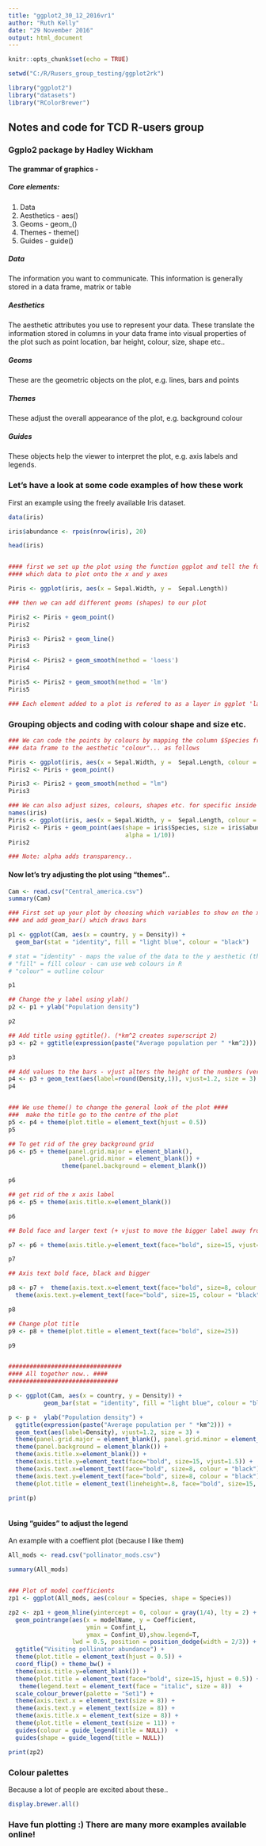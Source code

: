 ```yaml
---
title: "ggplot2_30_12_2016vr1"
author: "Ruth Kelly"
date: "29 November 2016"
output: html_document
---
```


```r
knitr::opts_chunk$set(echo = TRUE)
```


```r
setwd("C:/R/Rusers_group_testing/ggplot2rk")

library("ggplot2")
library("datasets")
library("RColorBrewer")
```

## Notes and code for TCD R-users group 
### Ggplo2 package by Hadley Wickham

####  The grammar of graphics - 

##### Core elements:
  1. Data
  2. Aesthetics - aes()
  3. Geoms - geom_()
  4. Themes - theme()
  5. Guides - guide()

##### Data

The information you want to communicate.  This information is generally stored in a data frame, matrix or table

##### Aesthetics 

The aesthetic attributes you use to represent your data.  These translate the information stored in columns in your data frame into visual properties of the plot
such as point location, bar height, colour, size, shape etc..

##### Geoms

These are the geometric objects on the plot, e.g. lines, bars and points

##### Themes 

These adjust the overall appearance of the plot, e.g. background colour

##### Guides

These objects help the viewer to interpret the plot, e.g. axis labels and legends.


###  Let's have a look at some code examples of how these work 

First an example using the freely available Iris dataset. 

```r
data(iris)

iris$abundance <- rpois(nrow(iris), 20)

head(iris)


#### first we set up the plot using the function ggplot and tell the function
#### which data to plot onto the x and y axes 

Piris <- ggplot(iris, aes(x = Sepal.Width, y =  Sepal.Length))

### then we can add different geoms (shapes) to our plot

Piris2 <- Piris + geom_point()
Piris2 

Piris3 <- Piris2 + geom_line()
Piris3 

Piris4 <- Piris2 + geom_smooth(method = 'loess')
Piris4

Piris5 <- Piris2 + geom_smooth(method = 'lm')
Piris5

### Each element added to a plot is refered to as a layer in ggplot 'language'

```

### Grouping objects and coding with colour shape and size etc. 

```r

### We can code the points by colours by mapping the column $Species from our 
### data frame to the aesthetic "colour"... as follows 

Piris <- ggplot(iris, aes(x = Sepal.Width, y =  Sepal.Length, colour = Species))
Piris2 <- Piris + geom_point()

Piris3 <- Piris2 + geom_smooth(method = "lm")
Piris3

### We can also adjust sizes, colours, shapes etc. for specific inside geoms.. e.g. 
names(iris)
Piris <- ggplot(iris, aes(x = Sepal.Width, y =  Sepal.Length, colour = Species))
Piris2 <- Piris + geom_point(aes(shape = iris$Species, size = iris$abundance/2,
                                 alpha = 1/10))
Piris2 

### Note: alpha adds transparency.. 
```

#### Now let's try adjusting the plot using "themes"..

```r
Cam <- read.csv("Central_america.csv")
summary(Cam)

### First set up your plot by choosing which variables to show on the x and y axes
### and add geom_bar() which draws bars

p1 <- ggplot(Cam, aes(x = country, y = Density)) + 
  geom_bar(stat = "identity", fill = "light blue", colour = "black")

# stat = "identity" - maps the value of the data to the y aesthetic (the #alternative being 'stat = "bin", which maps the number of cases)
# "fill" = fill colour - can use web colours in R
# "colour" = outline colour

p1

## Change the y label using ylab()
p2 <- p1 + ylab("Population density")

p2

## Add title using ggtitle(). (*km^2 creates superscript 2)
p3 <- p2 + ggtitle(expression(paste("Average population per " *km^2)))

p3

## Add values to the bars - vjust alters the height of the numbers (vertical justification))
p4 <- p3 + geom_text(aes(label=round(Density,1)), vjust=1.2, size = 3)
p4


### We use theme() to change the general look of the plot ####
###  make the title go to the centre of the plot
p5 <- p4 + theme(plot.title = element_text(hjust = 0.5))
p5

## To get rid of the grey background grid
p6 <- p5 + theme(panel.grid.major = element_blank(),
                 panel.grid.minor = element_blank()) +
               theme(panel.background = element_blank())

p6

## get rid of the x axis label
p6 <- p5 + theme(axis.title.x=element_blank())

p6

## Bold face and larger text (+ vjust to move the bigger label away from the plot)

p7 <- p6 + theme(axis.title.y=element_text(face="bold", size=15, vjust=1.5))

p7

## Axis text bold face, black and bigger

p8 <- p7 +  theme(axis.text.x=element_text(face="bold", size=8, colour = "black")) +
  theme(axis.text.y=element_text(face="bold", size=15, colour = "black"))

p8

## Change plot title
p9 <- p8 + theme(plot.title = element_text(face="bold", size=25))

p9


################################
#### All together now.. ####
###############################

p <- ggplot(Cam, aes(x = country, y = Density)) + 
          geom_bar(stat = "identity", fill = "light blue", colour = "black") 

p <- p +  ylab("Population density") +
  ggtitle(expression(paste("Average population per " *km^2))) +
  geom_text(aes(label=Density), vjust=1.2, size = 3) + 
  theme(panel.grid.major = element_blank(), panel.grid.minor = element_blank()) +
  theme(panel.background = element_blank()) +
  theme(axis.title.x=element_blank()) + 
  theme(axis.title.y=element_text(face="bold", size=15, vjust=1.5)) +
  theme(axis.text.x=element_text(face="bold", size=8, colour = "black")) +
  theme(axis.text.y=element_text(face="bold", size=8, colour = "black")) +
  theme(plot.title = element_text(lineheight=.8, face="bold", size=15, hjust =0.5)) 

print(p)
 
```

#### Using "guides" to adjust the legend

An example with a coeffient plot (because I like them)


```r

All_mods <- read.csv("pollinator_mods.csv")

summary(All_mods)


### Plot of model coefficients
zp1 <- ggplot(All_mods, aes(colour = Species, shape = Species))

zp2 <- zp1 + geom_hline(yintercept = 0, colour = gray(1/4), lty = 2) + 
  geom_pointrange(aes(x = modelName, y = Coefficient, 
                      ymin = Confint_L,
                      ymax = Confint_U),show.legend=T,
                  lwd = 0.5, position = position_dodge(width = 2/3)) + 
  ggtitle("Visiting pollinator abundance") + 
  theme(plot.title = element_text(hjust = 0.5)) + 
  coord_flip() + theme_bw() + 
  theme(axis.title.y=element_blank()) + 
  theme(plot.title = element_text(face="bold", size=15, hjust = 0.5)) + 
   theme(legend.text = element_text(face = "italic", size = 8))  + 
  scale_colour_brewer(palette = "Set1") + 
  theme(axis.text.x = element_text(size = 8)) + 
  theme(axis.text.y = element_text(size = 8)) + 
  theme(axis.title.x = element_text(size = 8)) + 
  theme(plot.title = element_text(size = 11)) + 
  guides(colour = guide_legend(title = NULL))  + 
  guides(shape = guide_legend(title = NULL))

print(zp2)

```

### Colour palettes

Because a lot of people are excited about these..

```r

display.brewer.all()


```

### Have fun plotting :)  There are many more examples available online!

